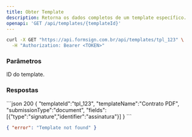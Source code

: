```yaml
---
title: Obter Template
description: Retorna os dados completos de um template específico.
openapi: 'GET /api/templates/{templateId}'
---
```


<RequestExample>
<CodeGroup>

```bash cURL
curl -X GET "https://api.formsign.com.br/api/templates/tpl_123" \
  -H "Authorization: Bearer <TOKEN>"
```

</CodeGroup>
</RequestExample>

### Parâmetros
<ParamField path="templateId" type="string" required>ID do template.</ParamField>

### Respostas
<ResponseExample>
```json 200
{
  "templateId":"tpl_123",
  "templateName":"Contrato PDF",
  "submissionType":"document",
  "fields":[{"type":"signature","identifier":"assinatura"}]
}
```

```json 404
{ "error": "Template not found" }
```
</ResponseExample>
